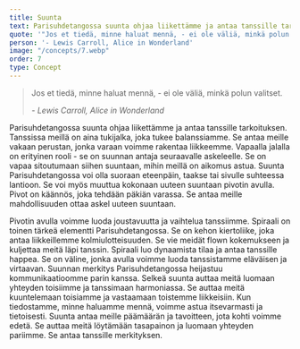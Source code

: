 ```yaml
---
title: Suunta
text: Parisuhdetangossa suunta ohjaa liikettämme ja antaa tanssille tarkoituksen. Tanssissa meillä on aina tukijalka, joka tukee balanssiamme. Se antaa meille vakaan perustan, jonka varaan voimme rakentaa liikkeemme. Vapaalla jalalla on erityinen rooli - se on suunnan antaja seuraavalle askeleelle.
quote: '"Jos et tiedä, minne haluat mennä, - ei ole väliä, minkä polun valitset."'
person: '- Lewis Carroll, Alice in Wonderland'
image: "/concepts/7.webp"
order: 7
type: Concept
---
```


>Jos et tiedä, minne haluat mennä, - ei ole väliä, minkä polun valitset.
>
><cite>- Lewis Carroll, Alice in Wonderland</cite>

Parisuhdetangossa suunta ohjaa liikettämme ja antaa tanssille tarkoituksen. Tanssissa meillä on aina tukijalka, joka tukee balanssiamme. Se antaa meille vakaan perustan, jonka varaan voimme rakentaa liikkeemme. Vapaalla jalalla on erityinen rooli - se on suunnan antaja seuraavalle askeleelle. Se on vapaa sitoutumaan siihen suuntaan, mihin meillä on aikomus astua. Suunta Parisuhdetangossa voi olla suoraan eteenpäin, taakse tai sivulle suhteessa lantioon. Se voi myös muuttua kokonaan uuteen suuntaan pivotin avulla. Pivot on käännös, joka tehdään päkiän varassa. Se antaa meille mahdollisuuden ottaa askel uuteen suuntaan. 

Pivotin avulla voimme luoda joustavuutta ja vaihtelua tanssiimme. Spiraali on toinen tärkeä elementti Parisuhdetangossa. Se on kehon kiertoliike, joka antaa liikkeillemme kolmiulotteisuuden. Se vie meidät flown kokemukseen ja kuljettaa meitä läpi tanssin. Spiraali luo dynaamista tilaa ja antaa tanssille happea. Se on väline, jonka avulla voimme luoda tanssistamme eläväisen ja virtaavan. Suunnan merkitys Parisuhdetangossa heijastuu kommunikaatioomme parin kanssa. Selkeä suunta auttaa meitä luomaan yhteyden toisiimme ja tanssimaan harmoniassa. Se auttaa meitä kuuntelemaan toisiamme ja vastaamaan toistemme liikkeisiin. Kun tiedostamme, minne haluamme mennä, voimme astua itsevarmasti ja tietoisesti. Suunta antaa meille päämäärän ja tavoitteen, jota kohti voimme edetä. Se auttaa meitä löytämään tasapainon ja luomaan yhteyden pariimme. Se antaa tanssille merkityksen.